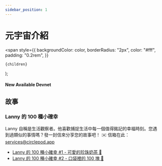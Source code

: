 ```yaml
---
sidebar_position: 1
---
```


# 元宇宙介紹

  <span
    style={{
      backgroundColor: color,
      borderRadius: "2px",
      color: "#fff",
      padding: "0.2rem",
    }}
  >
    {children}
  </span>
);

#### New Available <Highlight color="#25c2a0">Devnet</Highlight>

## 故事

### Lanny 的 100 種小確幸
Lanny 自稱是生活觀察者。他喜歡捕捉生活中每一個值得銘記的幸福時刻。您遇到過類似的事情嗎？發一封信來分享您的故事吧！
✉️ 信箱在此： [services@circlepod.app](mailto:services@circlepod.app)

- [Lanny 的 100 種小確幸 #1 - 可愛的珍珠奶茶 🧋](/docs/universe/stories/100/ep1)
- [Lanny 的 100 種小確幸 #2 - 口袋裡的 100 塊 🤑](/docs/universe/stories/100/ep2)

